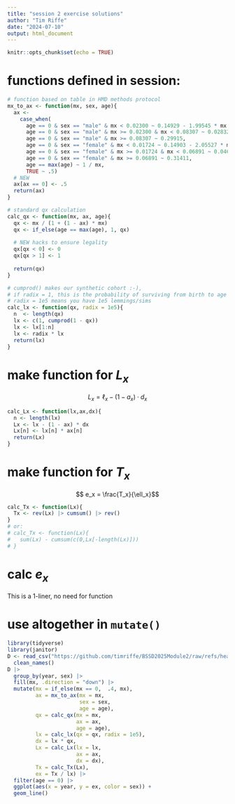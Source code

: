 ```yaml
---
title: "session 2 exercise solutions"
author: "Tim Riffe"
date: "2024-07-10"
output: html_document
---
```


```r
knitr::opts_chunk$set(echo = TRUE)
```

# functions defined in session:

```r
# function based on table in HMD methods protocol
mx_to_ax <- function(mx, sex, age){
  ax <-
    case_when(
      age == 0 & sex == "male" & mx < 0.02300 ~ 0.14929 - 1.99545 * mx,
      age == 0 & sex == "male" & mx >= 0.02300 & mx < 0.08307 ~ 0.02832 + 3.26021 * mx,
      age == 0 & sex == "male" & mx >= 0.08307 ~ 0.29915,
      age == 0 & sex == "female" & mx < 0.01724 ~ 0.14903 - 2.05527 * mx,
      age == 0 & sex == "female" & mx >= 0.01724 & mx < 0.06891 ~ 0.04667 + 3.88089 * mx,
      age == 0 & sex == "female" & mx >= 0.06891 ~ 0.31411,
      age == max(age) ~ 1 / mx,
      TRUE ~ .5)
  # NEW
  ax[ax == 0] <- .5
  return(ax)
}

# standard qx calculation
calc_qx <- function(mx, ax, age){
  qx <- mx / (1 + (1 - ax) * mx)
  qx <- if_else(age == max(age), 1, qx)
  
  # NEW hacks to ensure legality
  qx[qx < 0] <- 0
  qx[qx > 1] <- 1
  
  return(qx)
}

# cumprod() makes our synthetic cohort :-),
# if radix = 1, this is the probability of surviving from birth to age x
# radix = 1e5 means you have 1e5 lemmings/sims
calc_lx <- function(qx, radix = 1e5){
  n  <- length(qx)
  lx <- c(1, cumprod(1 - qx))
  lx <- lx[1:n]
  lx <- radix * lx
  return(lx)
}
```

# make function for $L_x$
$$ L_x = \ell_x - (1 - a_x) \cdot d_x $$
```r
calc_Lx <- function(lx,ax,dx){
  n <- length(lx)
  Lx <- lx - (1 - ax) * dx
  Lx[n] <- lx[n] * ax[n]
  return(Lx)
}
```

# make function for $T_x$

$$ e_x = \frac{T_x}{\ell_x}$$
```r
calc_Tx <- function(Lx){
  Tx <- rev(Lx) |> cumsum() |> rev()
}
# or:
# calc_Tx <- function(Lx){
#   sum(Lx) - cumsum(c(0,Lx[-length(Lx)]))
# }
```

# calc $e_x$

This is a 1-liner, no need for function

# use altogether in `mutate()`

```r
library(tidyverse)
library(janitor)
D <- read_csv("https://github.com/timriffe/BSSD2025Module2/raw/refs/heads/master/data/ES_mort.csv.gz",show_col_types = FALSE) |> 
  clean_names()
D |> 
  group_by(year, sex) |> 
  fill(mx, .direction = "down") |> 
  mutate(mx = if_else(mx == 0,  .4, mx),
         ax = mx_to_ax(mx = mx, 
                       sex = sex, 
                       age = age),
         qx = calc_qx(mx = mx, 
                      ax = ax, 
                      age = age),
         lx = calc_lx(qx = qx, radix = 1e5),
         dx = lx * qx,
         Lx = calc_Lx(lx = lx,
                      ax = ax,
                      dx = dx),
         Tx = calc_Tx(Lx),
         ex = Tx / lx) |> 
  filter(age == 0) |> 
  ggplot(aes(x = year, y = ex, color = sex)) +
  geom_line()
```



